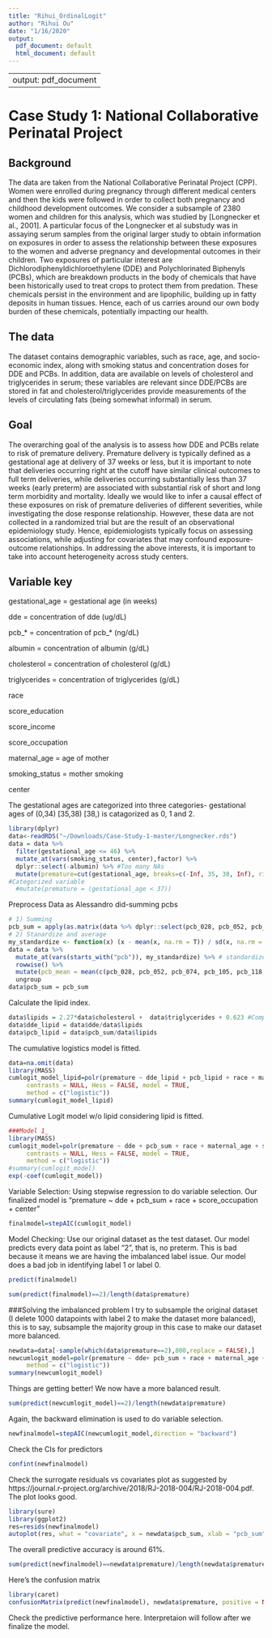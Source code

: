 ```yaml
---
title: "Rihui_OrdinalLogit"
author: "Rihui Ou"
date: "1/16/2020"
output:
  pdf_document: default
  html_document: default
---
```


---
output: pdf_document
---
# Case Study 1: National Collaborative Perinatal Project

## Background
The data are taken from the National Collaborative Perinatal Project (CPP). Women were enrolled during pregnancy through different medical centers and then the kids were followed in order to collect both pregnancy and childhood development outcomes. We consider a subsample of 2380 women and children for this analysis, which was studied by [Longnecker et al., 2001].  A particular focus of the Longnecker et al substudy was in assaying serum samples from the original larger study to obtain information on exposures in order to assess the relationship between these exposures to the women and adverse pregnancy and developmental outcomes in their children.  Two exposures of particular interest are Dichlorodiphenyldichloroethylene (DDE) and Polychlorinated Biphenyls (PCBs), which are breakdown products in the body of chemicals that have been historically used to treat crops to protect them from predation.  These chemicals persist in the environment and are lipophilic, building up in fatty deposits in human tissues.  Hence, each of us carries around our own body burden of these chemicals, potentially impacting our health.

## The data
The dataset contains demographic variables, such as race, age, and socio-economic index, along with smoking status and concentration doses for DDE and PCBs.  In addition, data are available on levels of cholesterol and triglycerides in serum; these variables are relevant since DDE/PCBs are stored in fat and cholesterol/triglycerides provide measurements of the levels of circulating fats (being somewhat informal) in serum. 

## Goal
The overarching goal of the analysis is to assess how DDE and PCBs relate to risk of premature delivery.  Premature delivery is typically defined as a gestational age at delivery of 37 weeks or less, but it is important to note that deliveries occurring right at the cutoff have similar clinical outcomes to full term deliveries, while deliveries occurring substantially less than 37 weeks (early preterm) are associated with substantial risk of short and long term morbidity and mortality.  Ideally we would like to infer a causal effect of these exposures on risk of premature deliveries of different severities, while investigating the dose response relationship.  However, these data are not collected in a randomized trial but are the result of an observational epidemiology study.  Hence, epidemiologists typically focus on assessing associations, while adjusting for covariates that may confound exposure-outcome relationships.  In addressing the above interests, it is important to take into account heterogeneity across study centers.

## Variable key 
gestational_age = gestational age (in weeks)

dde = concentration of dde (ug/dL)

pcb_* = concentration of pcb_* (ng/dL)

albumin = concentration of albumin (g/dL)

cholesterol = concentration of cholesterol (g/dL)

triglycerides =  concentration of triglycerides (g/dL)

race 

score_education 

score_income

score_occupation

maternal_age = age of mother

smoking_status = mother smoking

center

The gestational ages are categorized into three categories- gestational ages of (0,34) [35,38) [38,) is catagorized as 0, 1 and 2.
```r

library(dplyr)
data<-readRDS("~/Downloads/Case-Study-1-master/Longnecker.rds")
data = data %>% 
  filter(gestational_age <= 46) %>% 
  mutate_at(vars(smoking_status, center),factor) %>% 
  dplyr::select(-albumin) %>% #Too many NAs
  mutate(premature=cut(gestational_age, breaks=c(-Inf, 35, 38, Inf), right = FALSE,labels = c(0,1,2))) 
#Categorized variable
  #mutate(premature = (gestational_age < 37))
```
Preprocess Data as Alessandro did-summing pcbs
```r

# 1) Summing
pcb_sum = apply(as.matrix(data %>% dplyr::select(pcb_028, pcb_052, pcb_074, pcb_105, pcb_118, pcb_153, pcb_170, pcb_138, pcb_180, pcb_194, pcb_203)),1, sum)
# 2) Stanardize and average
my_standardize <- function(x) (x - mean(x, na.rm = T)) / sd(x, na.rm = T)
data = data %>%
  mutate_at(vars(starts_with("pcb")), my_standardize) %>% # standardize pcb's to give them all equal weight in the aggregate pcb variable
  rowwise() %>%
  mutate(pcb_mean = mean(c(pcb_028, pcb_052, pcb_074, pcb_105, pcb_118, pcb_153, pcb_170, pcb_138, pcb_180, pcb_194, pcb_203))) %>%
  ungroup
data$pcb_sum = pcb_sum
```
Calculate the lipid index.
```r
data$lipids = 2.27*data$cholesterol +  data$triglycerides + 0.623 #Compute Lipisds#
data$dde_lipid = data$dde/data$lipids 
data$pcb_lipid = data$pcb_sum/data$lipids 
```


The cumulative logistics model is fitted.
```r
data=na.omit(data)
library(MASS)
cumlogit_model_lipid=polr(premature ~ dde_lipid + pcb_lipid + race + maternal_age + score_occupation + center + score_income + score_education, data, 
     contrasts = NULL, Hess = FALSE, model = TRUE,
     method = c("logistic"))
summary(cumlogit_model_lipid)
```
Cumulative Logit model w/o lipid considering lipid is fitted.
```r
###Model 1_
library(MASS)
cumlogit_model=polr(premature ~ dde + pcb_sum + race + maternal_age + score_occupation + center + score_income + score_education, data, 
     contrasts = NULL, Hess = FALSE, model = TRUE,
     method = c("logistic"))
#summary(cumlogit_model)
exp(-coef(cumlogit_model))
```



Variable Selection: Using stepwise regression to do variable selection. Our finalized model is "premature ~ dde + pcb_sum + race + score_occupation + center"
```r
finalmodel=stepAIC(cumlogit_model)
```



Model Checking: Use our original dataset as the test dataset. Our model predicts every data point as label "2", that is, no preterm. This is bad because it means we are having the imbalanced label issue. Our model does a bad job in identifying label 1 or label 0.
```r
predict(finalmodel)
```
```r
sum(predict(finalmodel)==2)/length(data$premature)
```

###Solving the imbalanced problem
I try to subsample the original dataset (I delete 1000 datapoints with label 2 to make the dataset more balanced), this is to say, subsample the majority group in this case to make our dataset more balanced.
```r
newdata=data[-sample(which(data$premature==2),800,replace = FALSE),]
newcumlogit_model=polr(premature ~ dde+ pcb_sum + race + maternal_age + score_occupation + center + score_income + score_education, newdata, 
     method = c("logistic"))
summary(newcumlogit_model)
```
Things are getting better! We now have a more balanced result.
```r
sum(predict(newcumlogit_model)==2)/length(newdata$premature)
```
Again, the backward elimination is used to do variable selection.
```r
newfinalmodel=stepAIC(newcumlogit_model,direction = "backward")
```
Check the CIs for predictors
```r
confint(newfinalmodel)
```
Check the surrogate residuals vs covariates plot as suggested by https://journal.r-project.org/archive/2018/RJ-2018-004/RJ-2018-004.pdf. The plot looks good.
```r
library(sure)
library(ggplot2)
res=resids(newfinalmodel)
autoplot(res, what = "covariate", x = newdata$pcb_sum, xlab = "pcb_sum")
```
The overall predictive accuracy is around 61%.
```r
sum(predict(newfinalmodel)==newdata$premature)/length(newdata$premature)
```
Here's the confusion matrix
```r
library(caret)
confusionMatrix(predict(newfinalmodel), newdata$premature, positive = NULL, dnn = c("Prediction", "Label"))
```
Check the predictive performance here.
Interpretaion will follow after we finalize the model.